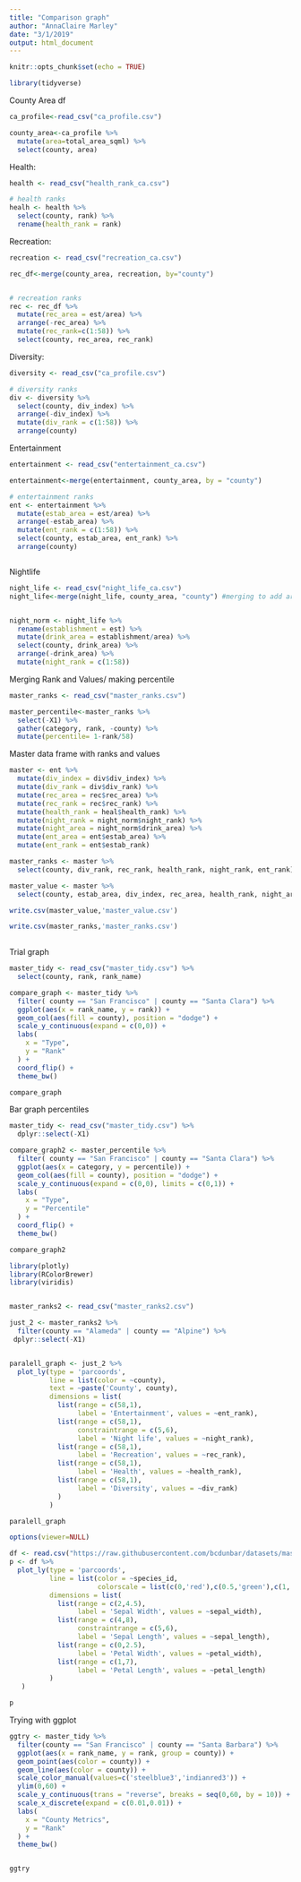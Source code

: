 ```yaml
---
title: "Comparison graph"
author: "AnnaClaire Marley"
date: "3/1/2019"
output: html_document
---
```


```r
knitr::opts_chunk$set(echo = TRUE)
```

```r
library(tidyverse)

```
County Area df
```r
ca_profile<-read_csv("ca_profile.csv")

county_area<-ca_profile %>%
  mutate(area=total_area_sqml) %>% 
  select(county, area) 
```

Health:

```r
health <- read_csv("health_rank_ca.csv")

# health ranks
healh <- health %>% 
  select(county, rank) %>% 
  rename(health_rank = rank)
```

Recreation:
```r
recreation <- read_csv("recreation_ca.csv")

rec_df<-merge(county_area, recreation, by="county")


# recreation ranks
rec <- rec_df %>% 
  mutate(rec_area = est/area) %>% 
  arrange(-rec_area) %>% 
  mutate(rec_rank=c(1:58)) %>% 
  select(county, rec_area, rec_rank)
```


Diversity:
```r

diversity <- read_csv("ca_profile.csv")

# diversity ranks
div <- diversity %>% 
  select(county, div_index) %>% 
  arrange(-div_index) %>% 
  mutate(div_rank = c(1:58)) %>% 
  arrange(county)


```

Entertainment

```r

entertainment <- read_csv("entertainment_ca.csv")

entertainment<-merge(entertainment, county_area, by = "county")

# entertainment ranks
ent <- entertainment %>% 
  mutate(estab_area = est/area) %>% 
  arrange(-estab_area) %>% 
  mutate(ent_rank = c(1:58)) %>% 
  select(county, estab_area, ent_rank) %>% 
  arrange(county)



```

Nightlife
```r

night_life <- read_csv("night_life_ca.csv")
night_life<-merge(night_life, county_area, "county") #merging to add area. this way, we know for sure that the area corresponds to the county. 


night_norm <- night_life %>% 
  rename(establishment = est) %>% 
  mutate(drink_area = establishment/area) %>% 
  select(county, drink_area) %>% 
  arrange(-drink_area) %>% 
  mutate(night_rank = c(1:58)) 


```


Merging Rank and Values/ making percentile 

```r
master_ranks <- read_csv("master_ranks.csv")

master_percentile<-master_ranks %>% 
  select(-X1) %>% 
  gather(category, rank, -county) %>% 
  mutate(percentile= 1-rank/58)
```


Master data frame with ranks and values
```r


master <- ent %>% 
  mutate(div_index = div$div_index) %>% 
  mutate(div_rank = div$div_rank) %>% 
  mutate(rec_area = rec$rec_area) %>% 
  mutate(rec_rank = rec$rec_rank) %>% 
  mutate(health_rank = heal$health_rank) %>% 
  mutate(night_rank = night_norm$night_rank) %>% 
  mutate(night_area = night_norm$drink_area) %>% 
  mutate(ent_area = ent$estab_area) %>% 
  mutate(ent_rank = ent$estab_rank)

master_ranks <- master %>% 
  select(county, div_rank, rec_rank, health_rank, night_rank, ent_rank) 

master_value <- master %>% 
  select(county, estab_area, div_index, rec_area, health_rank, night_area, ent_area)

write.csv(master_value,'master_value.csv')

write.csv(master_ranks,'master_ranks.csv')
  
```

Trial graph

```r

master_tidy <- read_csv("master_tidy.csv") %>% 
  select(county, rank, rank_name)

compare_graph <- master_tidy %>% 
  filter( county == "San Francisco" | county == "Santa Clara") %>% 
  ggplot(aes(x = rank_name, y = rank)) +
  geom_col(aes(fill = county), position = "dodge") +
  scale_y_continuous(expand = c(0,0)) +
  labs(
    x = "Type",
    y = "Rank"
  ) +
  coord_flip() +
  theme_bw()

compare_graph

```

Bar graph percentiles
```r

master_tidy <- read_csv("master_tidy.csv") %>% 
  dplyr::select(-X1)  

compare_graph2 <- master_percentile %>% 
  filter( county == "San Francisco" | county == "Santa Clara") %>% 
  ggplot(aes(x = category, y = percentile)) +
  geom_col(aes(fill = county), position = "dodge") +
  scale_y_continuous(expand = c(0,0), limits = c(0,1)) +
  labs(
    x = "Type",
    y = "Percentile"
  ) +
  coord_flip() +
  theme_bw()

compare_graph2

```





```r
library(plotly)
library(RColorBrewer)
library(viridis)


master_ranks2 <- read_csv("master_ranks2.csv")

just_2 <- master_ranks2 %>% 
  filter(county == "Alameda" | county == "Alpine") %>% 
 dplyr::select(-X1)


paralell_graph <- just_2 %>%
  plot_ly(type = 'parcoords',
          line = list(color = ~county),
          text = ~paste('County', county),
          dimensions = list(
            list(range = c(58,1),
                 label = 'Entertainment', values = ~ent_rank),
            list(range = c(58,1),
                 constraintrange = c(5,6),
                 label = 'Night life', values = ~night_rank),
            list(range = c(58,1),
                 label = 'Recreation', values = ~rec_rank),
            list(range = c(58,1),
                 label = 'Health', values = ~health_rank),
            list(range = c(58,1),
                 label = 'Diversity', values = ~div_rank)
            )
          )

paralell_graph

```


```r

options(viewer=NULL) 

df <- read.csv("https://raw.githubusercontent.com/bcdunbar/datasets/master/iris.csv")   
p <- df %>%
  plot_ly(type = 'parcoords',
          line = list(color = ~species_id,
                      colorscale = list(c(0,'red'),c(0.5,'green'),c(1,'blue'))),
          dimensions = list(
            list(range = c(2,4.5),
                 label = 'Sepal Width', values = ~sepal_width),
            list(range = c(4,8),
                 constraintrange = c(5,6),
                 label = 'Sepal Length', values = ~sepal_length),
            list(range = c(0,2.5),
                 label = 'Petal Width', values = ~petal_width),
            list(range = c(1,7),
                 label = 'Petal Length', values = ~petal_length)
          )
   )

p
```

Trying with ggplot

```r

ggtry <- master_tidy %>% 
  filter(county == "San Francisco" | county == "Santa Barbara") %>% 
  ggplot(aes(x = rank_name, y = rank, group = county)) +
  geom_point(aes(color = county)) +
  geom_line(aes(color = county)) +
  scale_color_manual(values=c('steelblue3','indianred3')) +
  ylim(0,60) +
  scale_y_continuous(trans = "reverse", breaks = seq(0,60, by = 10)) +
  scale_x_discrete(expand = c(0.01,0.01)) +
  labs(
    x = "County Metrics",
    y = "Rank"
  ) +
  theme_bw() 


ggtry

```

